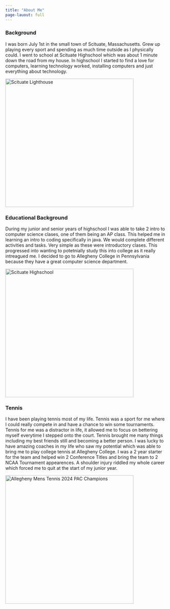 ```yaml
---
title: "About Me"
page-lauout: full
---
```


### Background

I was born July 1st in the small town of Scituate, Massachusetts. Grew up playing every sport and spending
as much time outside as I physically could. I went to school at Scituate Highschool which was about 1 minute
down the road from my house. In highschool I started to find a love for computers, learning technology
worked, installing computers and just everything about technology.

<img src="../docs/Images/scituate.jpg" alt="Scituate Lighthouse" width="400"/>

### Educational Background
During my junior and senior years of highschool I was able to take 2 intro to computer science clases, one
of them being an AP class. This helped me in learning an intro to coding specifically in java. We would complete
different activities and tasks. Very simple as these were introductory clases. This progressed into wanting to
potetnially study this into college as it really intreagued me. I decided to go to Allegheny College in Pennsylvania
because they have a great computer science department.

<img src="../docs/Images/scituateHigh.jpg" alt="Scituate Highschool" width="400"/>

### Tennis

I have been playing tennis most of my life. Tennis was a sport for me where I could really compete in and have a
chance to win some tournaments. Tennis for me was a distractor in life, it allowed me to focus on bettering myself
everytime I stepped onto the court. Tennis brought me many things including my best friends still and becoming a
better person. I was lucky to have amazing coaches in my life who saw my potential which was able to bring me to
play college tennis at Allegheny College. I was a 2 year starter for the team and helped win 2 Conference Titles
and bring the team to 2 NCAA Tournament appearences. A shoulder injury riddled my whole career which forced me to quit
at the start of my junior year.

<img src="../docs/Images/TennisPic.png" alt="Allegheny Mens Tennis 2024 PAC Champions" width="400"/>

